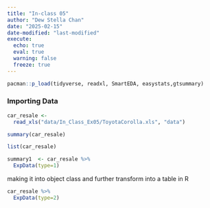 ```yaml
---
title: "In-class 05"
author: "Dew Stella Chan"
date: "2025-02-15"
date-modified: "last-modified"
execute:
  echo: true
  eval: true
  warning: false
  freeze: true
---
```




```r
pacman::p_load(tidyverse, readxl, SmartEDA, easystats,gtsummary)
```

### Importing Data
```r
car_resale <-
  read_xls("data/In_Class_Ex05/ToyotaCorolla.xls", "data")
```

```r
summary(car_resale)
```
```r
list(car_resale)
```
```r
summary1  <- car_resale %>%
  ExpData(type=1)
```

making it into object class and further transform into a table in R

```r
car_resale %>% 
  ExpData(type=2)
```


